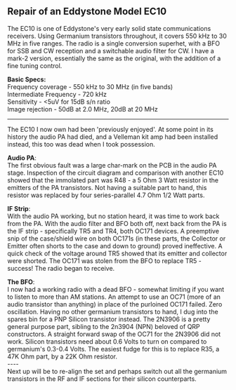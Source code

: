== Repair of an Eddystone Model EC10==
The EC10 is one of Eddystone's very early solid state communications receivers. Using Germanium transistors throughout, it covers 550 kHz to 30 MHz in five ranges. The radio is a single conversion superhet, with a BFO for SSB and CW reception and a switchable audio filter for CW. I have a mark-2 version, essentially the same as the original, with the addition of a fine tuning control.

'''Basic Specs:'''<br/>
Frequency coverage - 550 kHz to 30 MHz (in five bands)<br/>
Intermediate Frequency - 720 kHz<br/>
Sensitivity - <5uV for 15dB s/n ratio<br/>
Image rejection - 50dB at 2.0 MHz, 20dB at 20 MHz<br/>

----
The EC10 I now own had been 'previously enjoyed'. At some point in its history the audio PA had died, and a Velleman kit amp had been installed instead, this too was dead when I took possession. 

'''Audio PA''': <br/>
The first obvious fault was a large char-mark on the PCB in the audio PA stage. Inspection of the circuit diagram and comparison with another EC10 showed that the immolated part was R48 - a 5 Ohm 3 Watt resistor in the emitters of the PA transistors. Not having a suitable part to hand, this resistor was replaced by four series-parallel 4.7 Ohm 1/2 Watt parts.

'''IF Strip''': <br/>
With the audio PA working, but no station heard, it was time to work back from the PA. With the audio filter and BFO both off, next back from the PA is the IF strip - specifically TR5 and TR4, both OC171 devices. A preemptive snip of the case/shield wire on both OC171s (in these parts, the Collector or Emitter often shorts to the case and down to ground) proved ineffective. A quick check of the voltage around TR5 showed that its emitter and collector were shorted. The OC171 was stolen from the BFO to replace TR5 - success! The radio began to receive.

'''The BFO''': <br/>
I now had a working radio with a dead BFO - somewhat limiting if you want to listen to more than AM stations. An attempt to use an OC71 (more of an audio transistor than anything) in place of the purloined OC171 failed. Zero oscillation. Having no other germanium transistors to hand, I dug into the spares bin for a PNP Silicon transistor instead.
The 2N3906 is a pretty general purpose part, sibling to the 2n3904 (NPN) beloved of QRP constructors. A straight forward swap of the OC71 for the 2N3906 did not work. Silicon transistors need about 0.6 Volts to turn on compared to germanium's 0.3-0.4 Volts.  The easiest fudge for this is to replace R35, a 47K Ohm part, by a 22K Ohm resistor.
<br/>
----
<br/>
Next up will be to re-align the set and perhaps switch out all the germanium transistors in the RF and IF sections for their silicon counterparts.